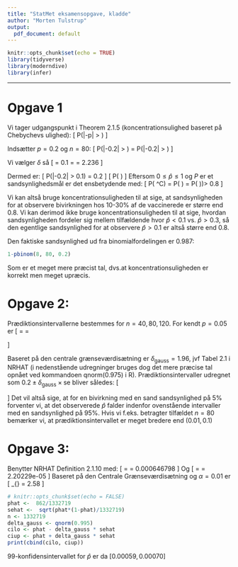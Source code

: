 ```yaml
---
title: "StatMet eksamensopgave, kladde"
author: "Morten Tulstrup"
output:
  pdf_document: default
---
```


```r
knitr::opts_chunk$set(echo = TRUE)
library(tidyverse)
library(moderndive)
library(infer)
```

***
# Opgave 1
Vi tager udgangspunkt i Theorem 2.1.5 (koncentrationsulighed baseret på Chebychevs ulighed):
\[
P\Bigg(|\hat{p}-p| > \delta\sqrt{\frac{p(1-p)}{n} }\Bigg) \leq \frac{1}{\delta^2} 
\]

Indsætter $p = 0.2$ og $n = 80$:
\[
P\Bigg(|\hat{p}-0.2| > \delta\sqrt{\frac{0.2(1-0.2)}{80} }\Bigg) =
P\Bigg(|\hat{p}-0.2| > \delta\sqrt{0.002}\Bigg)
\leq \frac{1}{\delta^2} 
\]

Vi vælger $\delta$ så 
\[
\delta \sqrt{0.002} = 0.1 \Rightarrow
\delta = \frac{0.1}{\sqrt{0.002}} = 2.236
\]

Dermed er:
\[
P\Big(|\hat{p}-0.2| > 0.1\Big) \leq \frac{1}{2.236^2} = 0.2 \Rightarrow 
\]
\[
P(\hat{p} \in [0.1, 0.3]) \leq 0.2
\]
Eftersom $0 \leq \hat{p} \leq 1$ og $P$ er et sandsynlighedsmål er det ensbetydende med:
\[
P(\hat{p} \in [0.1, 0.3]^C) = P(\hat{p} \in [0,0.1) \cup (0.3, 1]) = P(\hat{p} \in [0.1)) + P(\hat{p} \in (0.3,1]))> 0.8 
\]

Vi kan altså bruge koncentrationsuligheden til at sige, at sandsynligheden for at observere bivirkningen hos 10-30% af de vaccinerede er større end 0.8. Vi kan derimod ikke bruge koncentrationsuligheden til at sige, hvordan sandsynligheden fordeler sig mellem tilfældende hvor $\hat{p} < 0.1$ vs. $\hat{p} > 0.3$, så den egentlige sandsynlighed for at observere $\hat{p} > 0.1$ er altså større end 0.8.

Den faktiske sandsynlighed ud fra binomialfordelingen er 0.987:
```r
1-pbinom(8, 80, 0.2)
```
Som er et meget mere præcist tal, dvs.at koncentrationsuligheden er korrekt men meget upræcis. 

# Opgave 2:
Prædiktionsintervallerne bestemmes for $n = 40, 80, 120$. For kendt $p = 0.05$ er
\[
\text{se} = \sqrt{\frac{0.05(1-0.05)}{n}} =
\begin{cases}
    0.06324555 & n = 40 \\
    0.04472136 & n = 80 \\
    0.03651484 & n = 120 \\
\end{cases}
\]

Baseret på den centrale grænseværdisætning er $\delta_{\text{gauss}} = 1.96$, jvf Tabel 2.1 i NRHAT (i nedenstående udregninger bruges dog det mere præcise tal opnået ved kommandoen qnorm(0.975) i R). Prædiktionsintervaller udregnet som $0.2 \pm \delta_{\text{gauss}}\times \text{se}$ bliver således:
\[
\begin{matrix}
   [0.037, 0.362] & \text{for} \; n = 40 \\
   [0.085, 0.315] & \text{for} \; n = 80 \\
   [0.106, 0.294] & \text{for} \; n = 120 
\end{matrix}
\]
Det vil altså sige, at for en bivirkning med en sand sandsynlighed på 5\% forventer vi, at det observerede $\hat{p}$ falder indenfor ovenstående intervaller med en sandsynlighed på 95\%. Hvis vi f.eks. betragter tilfældet $n = 80$ bemærker vi, at prædiktionsintervallet er meget bredere end $(0.01, 0.1)$  

# Opgave 3:

Benytter NRHAT Definition 2.1.10 med:
\[
\hat{p} = \frac{862}{1332719} = 0.000646798
\]
Og 
\[
\hat{se} = \sqrt{\frac{\hat{p}(1-\hat{p})}{1332719}} = 2.20229e-05
\]
Baseret på den Centrale Grænseværdisætning og $\alpha = 0.01$ er
\[
\delta_{\text{gauss}} = 2.58
\]

```r
# knitr::opts_chunk$set(echo = FALSE)
phat <-  862/1332719
sehat <-  sqrt(phat*(1-phat)/1332719)
n <- 1332719
delta_gauss <- qnorm(0.995)
cilo <- phat - delta_gauss * sehat
ciup <- phat + delta_gauss * sehat
print(cbind(cilo, ciup))
```

$99%$-konfidensintervallet for $\hat{p}$ er da $[0.00059,0.00070]$



























